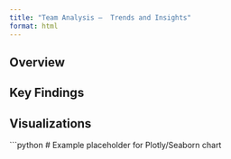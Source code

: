```yaml
---
title: "Team Analysis –  Trends and Insights"
format: html
---
```


## Overview

<!-- Brief overview of the dataset, tools used, and focus -->

## Key Findings

<!-- Describe 2–4 major insights -->

## Visualizations

<!-- Embed figures or charts -->

```python
# Example placeholder for Plotly/Seaborn chart